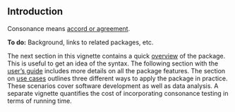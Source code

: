 ## Introduction

Consonance means [accord or agreement](https://www.dictionary.com/browse/consonance).

**To do:** Background, links to related packages, etc.

The next section in this vignette contains a quick [overview](#overview)
of the package. This is useful to get an idea of the syntax. The following
section with the [user's guide](#guide) includes more details on all the
package features. The section on [use cases](#usecases) outlines three different
ways to apply the package in practice. These scenarios cover software
development as well as data analysis. A separate vignette quantifies the
cost of incorporating consonance testing in terms of running time.

